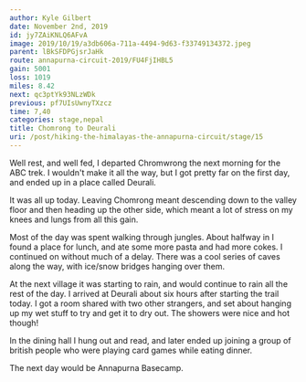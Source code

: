 ```yaml
---
author: Kyle Gilbert
date: November 2nd, 2019
id: jy7ZAiKNLQ6AFvA
image: 2019/10/19/a3db606a-711a-4494-9d63-f33749134372.jpeg
parent: lBkSFDPGjsrJaHk
route: annapurna-circuit-2019/FU4FjIHBL5
gain: 5001
loss: 1019
miles: 8.42
next: qc3ptYk93NLzWDk
previous: pf7UIsUwnyTXzcz
time: 7,40
categories: stage,nepal
title: Chomrong to Deurali
uri: /post/hiking-the-himalayas-the-annapurna-circuit/stage/15
---
```


<Stats />

<Route />

Well rest, and well fed, I departed Chromwrong the next morning for the ABC trek.
I wouldn't make it all the way, but I got pretty far on the first day, and
ended up in a place called Deurali.

It was all up today. Leaving Chomrong meant descending down to the valley floor
and then heading up the other side, which meant a lot of stress on my knees
and lungs from all this gain.

Most of the day was spent walking through jungles. About halfway in I found a
place for lunch, and ate some more pasta and had more cokes. I continued on
without much of a delay. There was a cool series of caves along the way,
with ice/snow bridges hanging over them.

At the next village it was starting to rain, and would continue to rain all the
rest of the day. I arrived at Deurali about six hours after starting the trail
today. I got a room shared with two other strangers, and set about hanging up
my wet stuff to try and get it to dry out. The showers were nice and hot though!

In the dining hall I hung out and read, and later ended up joining a group of
british people who were playing card games while eating dinner.

The next day would be Annapurna Basecamp.

